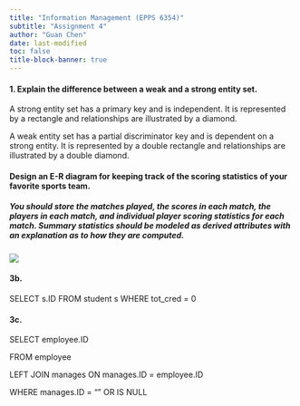 ```yaml
---
title: "Information Management (EPPS 6354)"
subtitle: "Assignment 4"
author: "Guan Chen"
date: last-modified
toc: false
title-block-banner: true
---
```


#### 1. Explain the difference between a weak and a strong entity set.

A strong entity set has a primary key and is independent. It is represented by a rectangle and relationships are illustrated by a diamond.

A weak entity set has a partial discriminator key and is dependent on a strong entity. It is represented by a double rectangle and relationships are illustrated by a double diamond.

#### Design an E-R diagram for keeping track of the scoring statistics of your favorite sports team.
##### You should store the matches played, the scores in each match, the players in each match, and individual player scoring statistics for each match. Summary statistics should be modeled as derived attributes with an explanation as to how they are computed.

![](erdiagram.jpg)

#### 3b.

SELECT s.ID FROM student s
WHERE tot_cred = 0

#### 3c.

SELECT employee.ID 

FROM employee

LEFT JOIN manages ON manages.ID = employee.ID

WHERE manages.ID = "" OR IS NULL


